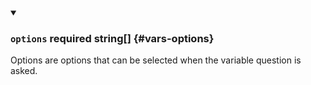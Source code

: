 
<details className="config-field" data-expandable="false" open>
<summary>

### `options` <span className="config-field-required" data-required="false">required</span> <span className="config-field-type">string[]</span> <span className="config-field-default"></span> <span className="config-field-enum"></span> {#vars-options}

Options are options that can be selected when the variable question is asked.

</summary>



</details>
